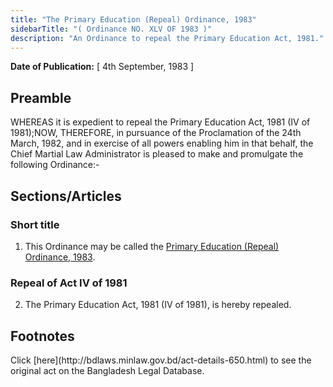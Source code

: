```yaml
---
title: "The Primary Education (Repeal) Ordinance, 1983"
sidebarTitle: "( Ordinance NO. XLV OF 1983 )"
description: "An Ordinance to repeal the Primary Education Act, 1981."
---
```


**Date of Publication:** [ 4th September, 1983 ]

## Preamble

WHEREAS it is expedient to repeal the Primary Education Act, 1981 (IV of 1981);NOW, THEREFORE, in pursuance of the Proclamation of the 24th March, 1982, and in exercise of all powers enabling him in that behalf, the Chief Martial Law Administrator is pleased to make and promulgate the following Ordinance:-

## Sections/Articles

### Short title

1. This Ordinance may be called the [Primary Education (Repeal) Ordinance, 1983](/act-650.html "Primary Education (Repeal) Ordinance, 1983").

### Repeal of Act IV of 1981

2. The Primary Education Act, 1981 (IV of 1981), is hereby repealed.

## Footnotes

<Note>
  Click [here](http://bdlaws.minlaw.gov.bd/act-details-650.html) to see the original act on the Bangladesh Legal Database.
</Note>
